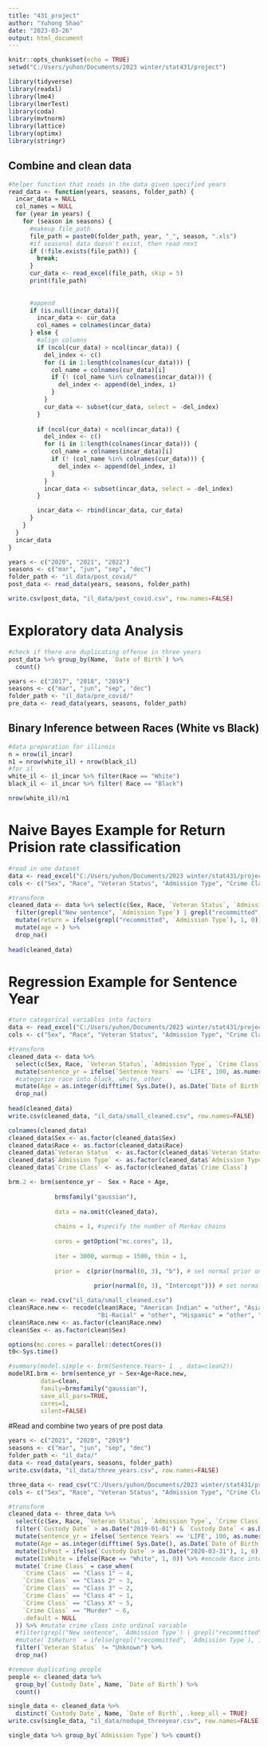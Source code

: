 ```yaml
---
title: "431_project"
author: "Yuhong Shao"
date: "2023-03-26"
output: html_document
---
```


```r
knitr::opts_chunk$set(echo = TRUE)
setwd("C:/Users/yuhon/Documents/2023 winter/stat431/project")
```

```r
library(tidyverse)
library(readxl)
library(lme4)
library(lmerTest)
library(coda)
library(mvtnorm)
library(lattice)
library(optimx)
library(stringr)
```

## Combine and clean data

```r
#helper function that reads in the data given specified years
read_data <- function(years, seasons, folder_path) {
  incar_data = NULL
  col_names = NULL
  for (year in years) {
    for (season in seasons) {
      #makeup file_path
      file_path = paste0(folder_path, year, "_", season, ".xls")
      #if seasonal data doesn't exist, then read next
      if (!file.exists(file_path)) {
        break;
      }
      cur_data <- read_excel(file_path, skip = 5)
      print(file_path)
      
    
      #append
      if (is.null(incar_data)){
        incar_data <- cur_data
        col_names = colnames(incar_data)
      } else {
        #align columns
        if (ncol(cur_data) > ncol(incar_data)) {
          del_index <- c()
          for (i in 1:length(colnames(cur_data))) {
            col_name = colnames(cur_data)[i]
            if (! (col_name %in% colnames(incar_data))) {
              del_index <- append(del_index, i)
            }
          }
          cur_data <- subset(cur_data, select = -del_index)
        }
      
        if (ncol(cur_data) < ncol(incar_data)) {
          del_index <- c()
          for (i in 1:length(colnames(incar_data))) {
            col_name = colnames(incar_data)[i]
            if (! (col_name %in% colnames(cur_data))) {
              del_index <- append(del_index, i)
            }
          }
          incar_data <- subset(incar_data, select = -del_index)
        }

        incar_data <- rbind(incar_data, cur_data)
      }
    }
  }
  incar_data
}
```

```r
years <- c("2020", "2021", "2022")
seasons <- c("mar", "jun", "sep", "dec")
folder_path <- "il_data/post_covid/"
post_data <- read_data(years, seasons, folder_path)
```

```r
write.csv(post_data, "il_data/post_covid.csv", row.names=FALSE)
```

# Exploratory data Analysis
```r
#check if there are duplicating offense in three years
post_data %>% group_by(Name, `Date of Birth`) %>%
  count()
```


```r
years <- c("2017", "2018", "2019")
seasons <- c("mar", "jun", "sep", "dec")
folder_path <- "il_data/pre_covid/"
pre_data <- read_data(years, seasons, folder_path)
```


## Binary Inference between Races (White vs Black)
```r
#data preparation for illinois
n = nrow(il_incar)
n1 = nrow(white_il) + nrow(black_il)
#for il
white_il <- il_incar %>% filter(Race == "White")
black_il <- il_incar %>% filter( Race == "Black")

nrow(white_il)/n1
```


# Naive Bayes Example for Return Prision rate classification
```r
#read in one dataset
data <- read_excel("C:/Users/yuhon/Documents/2023 winter/stat431/project/il_data/post_covid/2020_mar.xls", skip = 5)
cols <- c("Sex", "Race", "Veteran Status", "Admission Type", "Crime Class", "Sentence Years", "Date of Birth")

#transform 
cleaned_data <- data %>% select(c(Sex, Race, `Veteran Status`, `Admission Type`, `Crime Class`, `Sentence Years`, `Date of Birth`)) %>% 
  filter(grepl("New sentence", `Admission Type`) | grepl("recommitted", `Admission Type`)) %>%
  mutate(return = ifelse(grepl("recommitted", `Admission Type`), 1, 0)) %>%
  mutate(age = ) %>%
  drop_na()
  
head(cleaned_data)
```


# Regression Example for Sentence Year
```r
#turn categorical variables into factors
data <- read_excel("C:/Users/yuhon/Documents/2023 winter/stat431/project/il_data/post_covid/2020_mar.xls", skip = 5)
cols <- c("Sex", "Race", "Veteran Status", "Admission Type", "Crime Class", "Sentence Years", "Date of Birth")

#transform 
cleaned_data <- data %>%
  select(c(Sex, Race, `Veteran Status`, `Admission Type`, `Crime Class`, `Sentence Years`, `Date of Birth`)) %>% #select columns we want
  mutate(sentence_yr = ifelse(`Sentence Years` == 'LIFE', 100, as.numeric(`Sentence Years`))) %>% #turn sentence year to numerical
  #categorize race into black, white, other
  mutate(Age = as.integer(difftime( Sys.Date(), as.Date(`Date of Birth`, format = "%Y-%m-%d"), units = 'days')/365.25)) %>% #calculate age based on dob
  drop_na()
  
head(cleaned_data)
write.csv(cleaned_data, "il_data/small_cleaned.csv", row.names=FALSE)
```

```r
colnames(cleaned_data)
cleaned_data$Sex <- as.factor(cleaned_data$Sex)
cleaned_data$Race <- as.factor(cleaned_data$Race)
cleaned_data$`Veteran Status` <- as.factor(cleaned_data$`Veteran Status`)
cleaned_data$`Admission Type` <- as.factor(cleaned_data$`Admission Type`)
cleaned_data$`Crime Class` <- as.factor(cleaned_data$`Crime Class`)
```


```r
brm.2 <- brm(sentence_yr ~  Sex + Race + Age, 
             
             brmsfamily("gaussian"), 
     
             data = na.omit(cleaned_data), 
             
             chains = 1, #specify the number of Markov chains
             
             cores = getOption("mc.cores", 1),
             
             iter = 3000, warmup = 1500, thin = 1,
             
             prior =  c(prior(normal(0, 3), "b"), # set normal prior on regression coefficients (mean of 0, location of 3)
                        
                        prior(normal(0, 3), "Intercept"))) # set normal prior on intercept (mean of 0, location of 3)
```


```r
clean <- read.csv("il_data/small_cleaned.csv")
clean$Race.new <- recode(clean$Race, "American Indian" = "other", "Asian" = "other",
                         "Bi-Racial" = "other", "Hispanic" = "other", "Unknown" = "other")
clean$Race.new <- as.factor(clean$Race.new)
clean$Sex <- as.factor(clean$Sex)

options(mc.cores = parallel::detectCores())
t0<-Sys.time()

#summary(model.simple <- brm(Sentence.Years~ 1  , data=clean2))
modelRI.brm <- brm(sentence_yr ~ Sex+Age+Race.new,
         data=clean,
         family=brmsfamily("gaussian"),
         save_all_pars=TRUE,
         cores=1,
         silent=FALSE)
```
#Read and combine two years of pre post data
```r
years <- c("2021", "2020", "2019")
seasons <- c("mar", "jun", "sep", "dec")
folder_path <- "il_data/"
data <- read_data(years, seasons, folder_path)
write.csv(data, "il_data/three_years.csv", row.names=FALSE)
```



```r
three_data <- read_csv("C:/Users/yuhon/Documents/2023 winter/stat431/project/il_data/three_years.csv")
cols <- c("Sex", "Race", "Veteran Status", "Admission Type", "Crime Class", "Sentence Years", "Date of Birth", "Custody Date", "Name")

#transform 
cleaned_data <- three_data %>%
  select(c(Sex, Race, `Veteran Status`, `Admission Type`, `Crime Class`, `Sentence Years`, `Date of Birth`, `Custody Date`, `Name`)) %>% #select columns we want
  filter(`Custody Date` > as.Date("2019-01-01") & `Custody Date` < as.Date('2021-6-30')) %>% #filter the custody date in present date range
  mutate(sentence_yr = ifelse(`Sentence Years` == 'LIFE', 100, as.numeric(`Sentence Years`))) %>% #turn sentence year to numerical
  mutate(Age = as.integer(difftime( Sys.Date(), as.Date(`Date of Birth`, format = "%Y-%m-%d"), units = 'days')/365.25)) %>% #calculate age based on dob
  mutate(IsPost = ifelse(`Custody Date` > as.Date("2020-03-31"), 1, 0)) %>% #create post binary variable
  mutate(IsWhite = ifelse(Race == "White", 1, 0)) %>% #encode Race into White/non White
  mutate(`Crime Class` = case_when(
    `Crime Class` == "Class 1" ~ 4,
    `Crime Class` == "Class 2" ~ 3,
    `Crime Class` == "Class 3" ~ 2,
    `Crime Class` == "Class 4" ~ 1,
    `Crime Class` == "Class X" ~ 5,
    `Crime Class` == "Murder" ~ 6,
    .default = NULL
  )) %>% #mutate crime class into ordinal variable
  #filter(grepl("New sentence", `Admission Type`) | grepl("recommitted", `Admission Type`)) %>%
  #mutate(`IsReturn` = ifelse(grepl("recommitted", `Admission Type`), 1, 0)) %>%
  filter(`Veteran Status` != "Unknown") %>%
  drop_na()

#remove duplicating people
people <- cleaned_data %>%
  group_by(`Custody Date`, Name, `Date of Birth`) %>%
  count()

single_data <- cleaned_data %>%
  distinct(`Custody Date`, Name, `Date of Birth`, .keep_all = TRUE)
write.csv(single_data, "il_data/nodupe_threeyear.csv", row.names=FALSE)
```

```r
single_data %>% group_by(`Admission Type`) %>% count()
```

